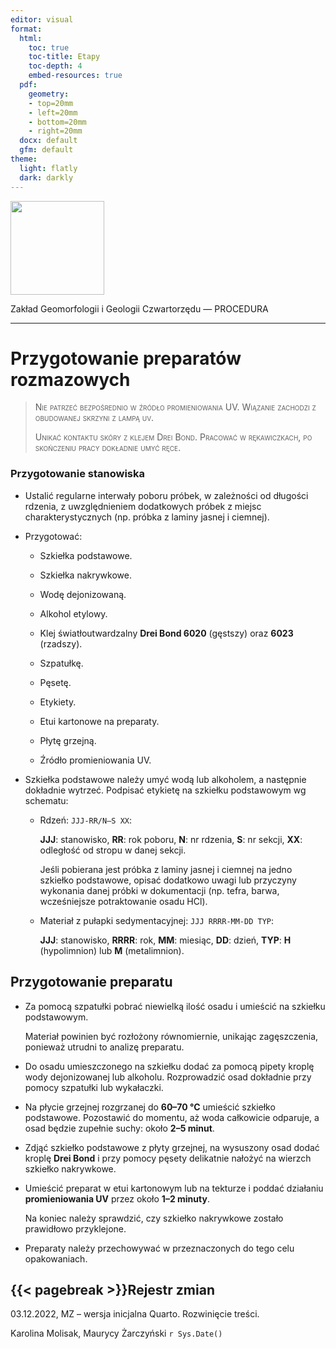 ```yaml
---
editor: visual
format:
  html:
    toc: true
    toc-title: Etapy
    toc-depth: 4
    embed-resources: true
  pdf:
    geometry: 
    - top=20mm
    - left=20mm
    - bottom=20mm
    - right=20mm
  docx: default
  gfm: default
theme:
  light: flatly
  dark: darkly
---
```


[![](images/log-ug_pl.png){fig-alt="Logo: Uniwersytet Gdański" fig-align="left" width="150"}](https://geomorfologia.ug.edu.pl)

Zakład Geomorfologii i Geologii Czwartorzędu --- PROCEDURA

------------------------------------------------------------------------

# Przygotowanie preparatów rozmazowych

> [Nie patrzeć bezpośrednio w źródło promieniowania UV. Wiązanie zachodzi z obudowanej skrzyni z lampą uv.]{.smallcaps}
>
> [Unikać kontaktu skóry z klejem Drei Bond. Pracować w rękawiczkach, po skończeniu pracy dokładnie umyć ręce.]{.smallcaps}

### Przygotowanie stanowiska

-   Ustalić regularne interwały poboru próbek, w zależności od długości rdzenia, z uwzględnieniem dodatkowych próbek z miejsc charakterystycznych (np. próbka z laminy jasnej i ciemnej).

-   Przygotować:

    -   Szkiełka podstawowe.

    -   Szkiełka nakrywkowe.

    -   Wodę dejonizowaną.

    -   Alkohol etylowy.

    -   Klej światłoutwardzalny **Drei Bond 6020** (gęstszy) oraz **6023** (rzadszy).

    -   Szpatułkę.

    -   Pęsetę.

    -   Etykiety.

    -   Etui kartonowe na preparaty.

    -   Płytę grzejną.

    -   Źródło promieniowania UV.

-   Szkiełka podstawowe należy umyć wodą lub alkoholem, a następnie dokładnie wytrzeć. Podpisać etykietę na szkiełku podstawowym wg schematu:

    -   Rdzeń: `JJJ-RR/N–S XX`:

        **JJJ**: stanowisko, **RR**: rok poboru, **N**: nr rdzenia, **S**: nr sekcji, **XX**: odległość od stropu w danej sekcji.

        | Jeśli pobierana jest próbka z laminy jasnej i ciemnej na jedno szkiełko podstawowe, opisać dodatkowo uwagi lub przyczyny wykonania danej próbki w dokumentacji (np. tefra, barwa, wcześniejsze potraktowanie osadu HCl).

    -   Materiał z pułapki sedymentacyjnej: `JJJ RRRR-MM-DD TYP`:

        **JJJ**: stanowisko, **RRRR**: rok, **MM**: miesiąc, **DD**: dzień, **TYP**: **H** (hypolimnion) lub **M** (metalimnion).

## Przygotowanie preparatu

-   Za pomocą szpatułki pobrać niewielką ilość osadu i umieścić na szkiełku podstawowym.

    | Materiał powinien być rozłożony równomiernie, unikając zagęszczenia, ponieważ utrudni to analizę  preparatu. 

-   Do osadu umieszczonego na szkiełku dodać za pomocą pipety kroplę wody dejonizowanej lub alkoholu. Rozprowadzić osad dokładnie przy pomocy szpatułki lub wykałaczki.

-   Na płycie grzejnej rozgrzanej do **60--70 °C** umieścić szkiełko podstawowe. Pozostawić do momentu, aż woda całkowicie odparuje, a osad będzie zupełnie suchy: około **2--5 minut**.

-   Zdjąć szkiełko podstawowe z płyty grzejnej, na wysuszony osad dodać kroplę **Drei Bond** i przy pomocy pęsety delikatnie nałożyć na wierzch szkiełko nakrywkowe.

-   Umieścić preparat w etui kartonowym lub na tekturze i poddać działaniu **promieniowania UV** przez około **1--2 minuty**.

    | Na koniec należy sprawdzić, czy szkiełko nakrywkowe zostało prawidłowo przyklejone. 

-   Preparaty należy przechowywać w przeznaczonych do tego celu opakowaniach.

## {{< pagebreak >}}Rejestr zmian

03.12.2022, MZ -- wersja inicjalna Quarto. Rozwinięcie treści.

Karolina Molisak, Maurycy Żarczyński `r Sys.Date()`
